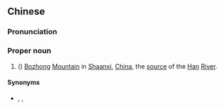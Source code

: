 ==Chinese==
{{zh-forms|''placename''|[[elder]]<br>[[gravemound]]<br>[[great]]}}
{{wikipedia|Bozhong Mountain}}
===Pronunciation===
{{zh-pron
|m=Bōzhǒng
|cat=pn
}}

===Proper noun===
{{zh-proper noun}}

# ({{zh-l|～[[山]]}}) {{lb|zh|geography}} [[Bozhong]] [[mountain|Mountain]] in [[Shaanxi]], [[China]], the [[source]] of the [[Han]] [[river|River]].

====Synonyms====
* {{l|zh|[[漢王]][[山]]}}, {{l|zh|[[鮒愚]][[山]]}}, {{l|zh|[[嶓]][[山]]}}